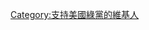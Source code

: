 {{Userbox
  |border-c = #0B3B0B
  |border-s = 1
  |id-c     = #0B3B0B
  |info-c   = #04B404
  |info-s   = 9
  |info-fc  = #FFFFFF
  |id       = <span style="color:white;">GP</span>
  |info     = 這個用戶支持[[美国绿党|<span style="color:white;">'''美國綠黨'''</span>]]
}}

[[Category:支持美國綠黨的維基人]]